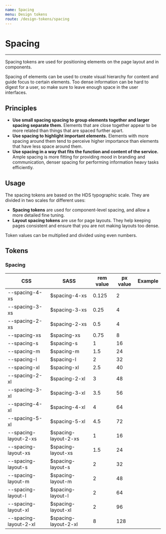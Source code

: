 ```yaml
---
name: Spacing
menu: Design tokens
route: /design-tokens/spacing
---
```


# Spacing

---


<LargeParagraph>Spacing tokens are used for positioning elements on the page layout and in components.</LargeParagraph>

Spacing of elements can be used to create visual hierarchy for content and guide focus to certain elements. Too dense information can be hard to digest for a user, so make sure to leave enough space in the user interfaces.

## Principles
- **Use small spacing spacing to group elements together and larger spacing separate them.** Elements that are close together appear to be more related than things that are spaced further apart.
- **Use spacing to highlight important elements.** Elements with more spacing around them tend to perceive higher importance than elements that have less space around them.
- **Use spacing in a way that fits the function and content of the service.** Ample spacing is more fitting for providing mood in branding and communication, denser spacing for performing information heavy tasks efficiently. 


## Usage
The spacing tokens are based on the HDS typographic scale. They are divided in two scales for different uses:
- **Spacing tokens** are used for component-level spacing, and allow a more detailed fine tuning. 
- **Layout spacing tokens** are use for page layouts. They help keeping pages consistent and ensure that you are not making layouts too dense.

Token values can be multiplied and divided using even numbers.


## Tokens
### Spacing
CSS                   | SASS                  | rem value | px value  | Example                                       |
--------------------- | --------------------- | --------- | --------- | --------------------------------------------- |
--spacing-4-xs        | $spacing-4-xs         | 0.125     | 2         | <Spacing size="var(--spacing-4-xs)" />        |
--spacing-3-xs        | $spacing-3-xs         | 0.25      | 4         | <Spacing size="var(--spacing-3-xs)" />        |
--spacing-2-xs        | $spacing-2-xs         | 0.5       | 4         | <Spacing size="var(--spacing-2-xs)" />        |
--spacing-xs          | $spacing-xs           | 0.75      | 8         | <Spacing size="var(--spacing-xs)" />          |
--spacing-s           | $spacing-s            | 1         | 16        | <Spacing size="var(--spacing-s)" />           |
--spacing-m           | $spacing-m            | 1.5       | 24        | <Spacing size="var(--spacing-m)" />           |
--spacing-l           | $spacing-l            | 2         | 32        | <Spacing size="var(--spacing-l)" />           |
--spacing-xl          | $spacing-xl           | 2.5       | 40        | <Spacing size="var(--spacing-xl)" />          |
--spacing-2-xl        | $spacing-2-xl         | 3         | 48        | <Spacing size="var(--spacing-2-xl)" />        |
--spacing-3-xl        | $spacing-3-xl         | 3.5       | 56        | <Spacing size="var(--spacing-3-xl)" />        |
--spacing-4-xl        | $spacing-4-xl         | 4         | 64        | <Spacing size="var(--spacing-4-xl)" />        |
--spacing-5-xl        | $spacing-5-xl         | 4.5       | 72        | <Spacing size="var(--spacing-5-xl)" />        |
--spacing-layout-2-xs | $spacing-layout-2-xs  | 1         | 16        | <Spacing size="var(--spacing-layout-2-xs)" /> |
--spacing-layout-xs   | $spacing-layout-xs    | 1.5       | 24        | <Spacing size="var(--spacing-layout-xs)" />   |
--spacing-layout-s    | $spacing-layout-s     | 2         | 32        | <Spacing size="var(--spacing-layout-s)" />    |
--spacing-layout-m    | $spacing-layout-m     | 2         | 48        | <Spacing size="var(--spacing-layout-m)" />    |
--spacing-layout-l    | $spacing-layout-l     | 2         | 64        | <Spacing size="var(--spacing-layout-l)" />    |
--spacing-layout-xl   | $spacing-layout-xl    | 2         | 96        | <Spacing size="var(--spacing-layout-xl)" />   |
--spacing-layout-2-xl | $spacing-layout-2-xl  | 8         | 128       | <Spacing size="var(--spacing-layout-2-xl)" /> |

